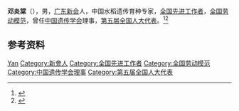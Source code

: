 '''邓炎棠'''（{{bd|1933年|}}），男，[[广东|广东]][[新会|新会]]人，中国水稻遗传育种专家，[[全国先进工作者|全国先进工作者]]，[[全国劳动模范|全国劳动模范]]，曾任[[中国遗传学会|中国遗传学会]]理事，[[第五届全国人大代表|第五届全国人大代表]]。<ref>{{Cite book|title=中华人民共和国职官志|author=何虎生, 李耀东, 向常福主编|publisher=中国社会出版社|year=2003|isbn=9787800883934|location=北京|pages=}}</ref><ref>{{Cite web|title=全国劳模邓炎棠：把水稻育种融入生命|url=https://www.xh-gh.cn/lmfc-9-158.html|accessdate=2021-01-15|work=江门市新会区总工会|archive-date=2021-01-21|archive-url=https://web.archive.org/web/20210121070348/https://www.xh-gh.cn/lmfc-9-158.html|dead-url=no}}</ref>

== 参考资料 ==
{{reflist}}

{{中国人物小作品}}
{{Navboxes
| title  = 邓炎棠在[[中国遗传学会|中国遗传学会]]的职务
| list1  =
{{中国遗传学会第一届理事会}}
}}

{{Authority control}}
{{DEFAULTSORT:Deng邓}}
[[Category:邓姓|Yan]]
[[Category:新會人|Category:新會人]]
[[Category:全国先进工作者|Category:全国先进工作者]]
[[Category:全国劳动模范|Category:全国劳动模范]]
[[Category:中国遗传学会理事|Category:中国遗传学会理事]]
[[Category:第五届全国人大代表|Category:第五届全国人大代表]]